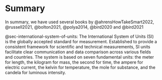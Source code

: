 # Summary

In summary, we have used several books by @ahrensHowTakeSmart2022, @russell2021, @bolton2021, @polya2014, @bird2020 and @bird2021

@sec-international-system-of-units: The International System of Units (SI)\index{SI} is the globally accepted standard for measurement. Established to provide a consistent framework for scientific and technical measurements, SI units facilitate clear communication and data comparison across various fields and countries. The system is based on seven fundamental units: the meter for length, the kilogram for mass, the second for time, the ampere for electric current, the kelvin for temperature, the mole for substance, and the candela for luminous intensity.
